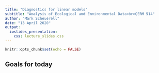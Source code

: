 ```yaml
---
title: "Diagnostics for linear models"
subtitle: "Analysis of Ecological and Environmental Data<br>QERM 514"
author: "Mark Scheuerell"
date: "13 April 2020"
output:
  ioslides_presentation:
    css: lecture_slides.css
---
```


```r
knitr::opts_chunk$set(echo = FALSE)
```

## Goals for today


